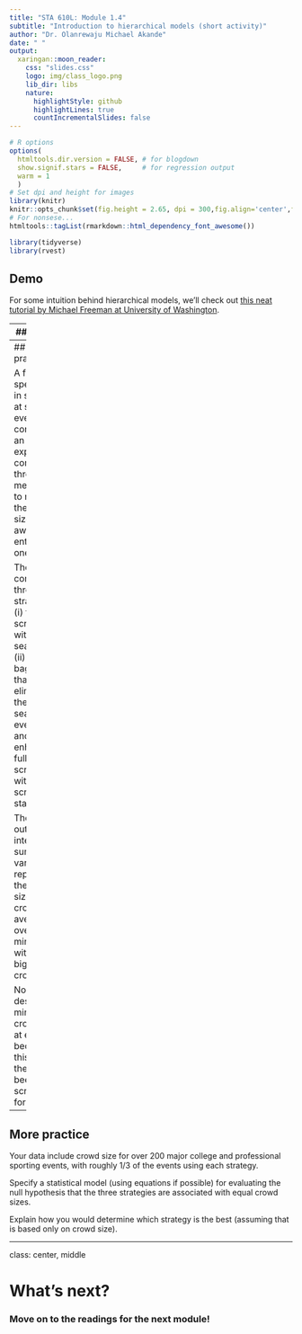 ```yaml
---
title: "STA 610L: Module 1.4"
subtitle: "Introduction to hierarchical models (short activity)"
author: "Dr. Olanrewaju Michael Akande"
date: " "
output:
  xaringan::moon_reader:
    css: "slides.css"
    logo: img/class_logo.png
    lib_dir: libs
    nature:
      highlightStyle: github
      highlightLines: true
      countIncrementalSlides: false
---
```


```r
# R options
options(
  htmltools.dir.version = FALSE, # for blogdown
  show.signif.stars = FALSE,     # for regression output
  warm = 1
  )
# Set dpi and height for images
library(knitr)
knitr::opts_chunk$set(fig.height = 2.65, dpi = 300,fig.align='center',fig.show='hold',size='footnotesize', small.mar=TRUE) 
# For nonsese...
htmltools::tagList(rmarkdown::html_dependency_font_awesome())
```

```r
library(tidyverse)
library(rvest)
```



## Demo

For some intuition behind hierarchical models, we'll check out [this neat tutorial by Michael Freeman at University of Washington](http://mfviz.com/hierarchical-models/).




---
## Practice

Suppose an expert suggests the following average 9-month salaries for starting assistant professors (0 years experience) by discipline: informatics (102K), English (52K), sociology (60K), biology (80K), and statistics (105K), with a similar impact of 3.5% higher salary per year of experience all disciplines. 

Specify a model and corresponding parameter values consistent with this information.

Note: this approximate model for faculty salaries is not a very good one!




---
## More practice

A firm specializing in security at sports events has conducted an experiment comparing three mechanisms to reduce the crowd size awaiting entry at any one time.  

The firm compares three strategies: (i) full screening with bag searches, (ii) a clear bag strategy that eliminates the need for searching every bag, and (iii) enhanced full screening with extra screening stations. 

The outcome of interest is a summary variable representing the average size of the crowd, averaged over the 20 minutes with the biggest crowd size. 

Note: It is desirable to minimize crowd size at entry  because at this point there has been no screening for safety. 



---
## More practice

Your data include crowd size for over 200 major college and professional sporting events, with roughly 1/3 of the events using each strategy.

Specify a statistical model (using equations if possible) for evaluating the null hypothesis that the three strategies are associated with equal crowd sizes.

Explain how you would determine which strategy is the best (assuming that is based only on crowd size).




---

class: center, middle

# What's next? 

### Move on to the readings for the next module!




